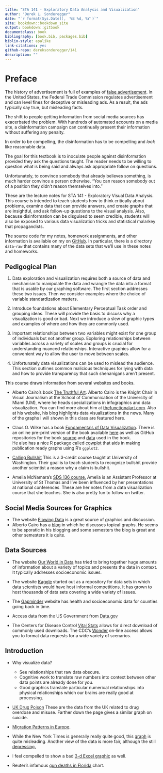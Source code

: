 ```yaml
--- 
title: "STA 141 - Exploratory Data Analysis and Visualization"
author: "Derek L. Sonderegger"
date: "`r format(Sys.Date(), '%B %d, %Y')`"
site: bookdown::bookdown_site
output: bookdown::gitbook
documentclass: book
bibliography: [book.bib, packages.bib]
biblio-style: apalike
link-citations: yes
github-repo: dereksonderegger/141
description: ""
---
```


# Preface {-}

The history of advertisement is full of examples of 
[false advertisement](https://en.wikipedia.org/wiki/False_advertising). 
In the United States, the Federal Trade Commission regulates advertisement and
can level fines for deceptive or misleading ads. As a result, the ads typically
say true, but misleading facts.

The shift to people getting information from social media sources has exacerbated
the problem. With hundreds of automated accounts on a media site, a disinformation
campaign can continually present their information without suffering any 
penalty.

In order to be compelling, the disinformation has to be compelling and *look*
like reasonable data.

The goal for this textbook is to inoculate people against disinformation
provided they ask the questions taught. The reader needs to be willing to question
what is being said and always ask appropriate follow on questions.

Unfortunately, to convince somebody that already believes something, is much 
harder convince a person otherwise.
"You can reason somebody out of a position they didn't reason themselves into."

These are the lecture notes for STA 141 - Exploratory Visual Data Analysis. This 
course is intended to teach students how to think critically about problems, 
examine data that can provide answers, and create graphs that are insightful, 
and ask follow-up questions to the visual analysis. Also, because disinformation 
can be disguised to seem credible, students will also be exposed to various data 
visualization tricks and statistical malarkey that propagandists.

The source code for my notes, homework assignments, and other information is 
available on my on [GitHub](https://github.com/dereksonderegger/141). In particular, 
there is a directory `data-raw` that contains many of the data sets that we'll use 
in these notes and homeworks.


## Pedigogical Plan

1.  Data exploration and visualization requires both a source of data and mechanism 
    to manipulate the data and wrangle the data into a format that is usable by our 
    graphing software. The first section addresses these two issues. 
    Then we consider examples where the choice of variable standardization matters.

2.  Introduce foundations about Elementary Perceptual Task order and grouping ideas. 
    These will provide the basis to discuss why a visualization is good or bad. 
    Next we introduce a slew of graphic types and examples of where and how they 
    are commonly used. 

3.  Important relationships between two variables might exist for one group of 
    individuals but not another group. Exploring relationships between variables 
    across a variety of scales and groups is crucial for understanding nuanced 
    relationships. Interactive graphics allow for a convenient way to allow the 
    user to move between scales.

4.  Unfortunately data visualizations can be used to mislead the audience. This 
    section outlines common malicious techniques for lying with data and how to 
    provide transparency that such shenanigans aren't present.








This course draws information from several websites and books.

*   Alberto Cairo's book 
    [The Truthful Art](https://www.amazon.com/dp/0321934075/ref=cm_sw_em_r_mt_dp_U_C6zxDbY6JT04F). 
    Alberto Cairo is the Knight Chair in Visual Journalism at the School of 
    Communication of the University of Miami (UM), where he heads specializations 
    in infographics and data visualization. You can find more about him at 
    [thefunctionalart.com](http://www.thefunctionalart.com). Also at his website, 
    his blog highlights data visualizations in the news. Many of the graphs 
    I will shown in this class are featured here. 

*   Claus O. Wilke has a book 
    [Fundamentals of Data Visualization](https://www.amazon.com/dp/1492031089/ref=cm_sw_em_r_mt_dp_U_DvAxDbV7NFYY6). 
    There is an online pre-print version of the book available 
    [here](https://serialmentor.com/dataviz/) 
    as well as GitHub repositories for the book 
    [source](https://github.com/clauswilke/dataviz) 
    and 
    [data](https://github.com/clauswilke/dviz.supp) used in the book.  
    He also has a nice R package called 
    [cowplot](https://cran.r-project.org/web/packages/cowplot/vignettes/introduction.html) 
    that aids in making publication ready graphs using R's `ggplot2`.

*   [Calling Bullshit](https://callingbullshit.org) This is a 3-credit course 
    taught at University of Washington. Their goal is to teach students to 
    recognize bullshit provide another scientist a reason why a claim is bullshit.

*   Amelia McNamara's [SDS 136 course.](http://www.amelia.mn/sds136/index.html) 
    Amelia is an Assistant Professor at University of St Thomas and I've been 
    influenced by her presentations at national conferences. These are her notes 
    from a data visualization course that she teaches. She is also pretty fun 
    to follow on twitter.

## Social Media Sources for Graphics
*   The website [Flowing Data](https://flowingdata.com) is a great source of
    graphics and discussion.
*   Alberto Cairo has a [blog](http://www.thefunctionalart.com) in which he
    discusses topical graphs. He seems to be sporatic in his blogging and some
    semesters the blog is great and other semesters it is quite.


## Data Sources

*  The website [Our World in Data](https://ourworldindata.org) has tried to bring 
    together huge amounts of information about a variety of topics and presents 
    the data in context. It typically addresses socioeconomic issues.

*   The website [Kaggle](https://www.kaggle.com) started out as a repository for 
    data sets in which data scientists would have host informal competitions. 
    It has grown to host thousands of data sets covering a wide variety of issues.

*   The [Gapminder](https://www.gapminder.org) website has health and 
    socioeconomic data for counties going back in time.

* Access data from the US Government from [Data.gov](http://www.data.gov)

*   The Centers for Disease Control 
    [Vital Stats](https://www.cdc.gov/nchs/data_access/vitalstatsonline.htm) 
    allows for direct download of commonly used downloads. The CDC's 
    [Wonder](https://wonder.cdc.gov) 
    on-line access allows you to format data requests for a wide variety of scenarios.

## Introduction
* Why visualize data?
    *   See relationships that raw data obscure.
    *   Cognitive work to translate raw numbers into context between other data 
        points are already done for you.
    *   Good graphics translate particular numerical relationships into physical 
        relationships which our brains are really good at processing.
    

*   [UK Drug Poison](https://www.ons.gov.uk/peoplepopulationandcommunity/healthandsocialcare/healthandwellbeing/articles/middleagedgenerationmostlikelytodiebysuicideanddrugpoisoning/2019-08-13) 
    These are the data from the UK related to drug overdose and misuse. Farther down the page gives a similar graph on suicide.

* [Migration Patterns in Europe](https://www.torre.nl/EUmoves/).

* While the New York Times is generally really quite good, this [graph](https://www.nytimes.com/2016/11/29/world/americas/western-liberal-democracy.html?_r=0) is quite misleading. Another view of the data is more fair, although the still 
[depressing.](https://1.bp.blogspot.com/-RQ66mUnaw9Y/XT2gT0j8-tI/AAAAAAAAKoU/G5eOqwdoXS4aW_n0s5-OPWTwes3rdDS6ACLcBGAs/s1600/democracy2.png)

* I feel compelled to show a bad [3-d Excel graphic](https://consultantjournal.com/blog/use-3d-charts-at-your-own-risk) as well.

* Reuter's infamous [gun deaths in Florida](https://callingbullshit.org/tools/img/stand_your_ground.png) chart.


